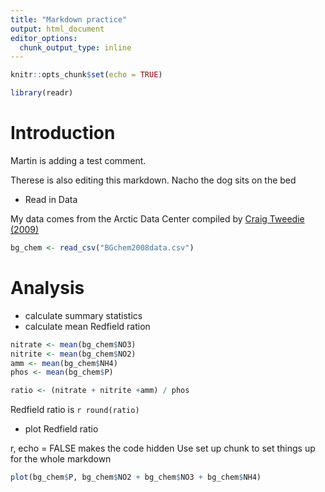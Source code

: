 ```yaml
---
title: "Markdown practice"
output: html_document
editor_options: 
  chunk_output_type: inline
---
```


```r
knitr::opts_chunk$set(echo = TRUE)
```

```r
library(readr)
```

# Introduction

Martin is adding a test comment. 

Therese is also editing this markdown. Nacho the dog sits on the bed

- Read in Data

My data comes from the Arctic Data Center compiled by [Craig Tweedie (2009)](https://arcticdata.io/catalog/view/doi:10.18739/A25T3FZ8X)

```r
bg_chem <- read_csv("BGchem2008data.csv")
```

# Analysis

- calculate summary statistics
- calculate mean Redfield ration


```r
nitrate <- mean(bg_chem$NO3)
nitrite <- mean(bg_chem$NO2)
amm <- mean(bg_chem$NH4)
phos <- mean(bg_chem$P)
```


```r
ratio <- (nitrate + nitrite +amm) / phos

```

Redfield ratio is `r round(ratio) `

- plot Redfield ratio

r, echo = FALSE makes the code hidden 
Use set up chunk to set things up for the whole markdown
```r
plot(bg_chem$P, bg_chem$NO2 + bg_chem$NO3 + bg_chem$NH4)
```
